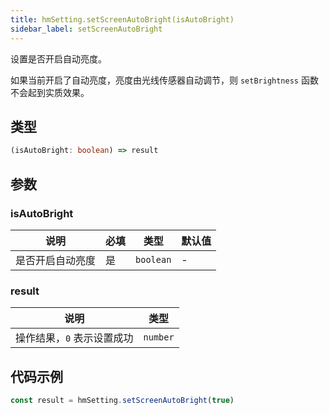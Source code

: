 ```yaml
---
title: hmSetting.setScreenAutoBright(isAutoBright)
sidebar_label: setScreenAutoBright
---
```


设置是否开启自动亮度。

如果当前开启了自动亮度，亮度由光线传感器自动调节，则 `setBrightness` 函数不会起到实质效果。

## 类型

```ts
(isAutoBright: boolean) => result
```

## 参数

### isAutoBright

| 说明             | 必填 | 类型      | 默认值 |
| ---------------- | ---- | --------- | ------ |
| 是否开启自动亮度 | 是   | `boolean` | -      |

### result

| 说明                   | 类型     |
| ---------------------- | -------- |
| 操作结果，`0` 表示设置成功 | `number` |

## 代码示例

```js
const result = hmSetting.setScreenAutoBright(true)
```
